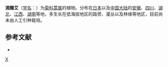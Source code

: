 {{Speciesbox
| taxon = Artemisia gilvescens
| binomial_authority = Miq.
}}

'''湘赣艾'''（[[学名|学名]]：{{lang|la|''Artemisia gilvescens''}}）为[[菊科|菊科]][[蒿属|蒿属]]的植物。分布在[[日本|日本]]以及[[中国大陆|中国大陆]]的[[安徽|安徽]]、[[四川|四川]]、[[湖北|湖北]]、[[江西|江西]]、[[湖南|湖南]]等地，多生长在低海拔地区的路旁、灌丛以及林缘等地区，目前尚未由人工引种栽培。

== 参考文献 ==
<div class="references-small">
* {{cite web| url =http://www.bioinfo.cn/db05/KmzwSpecies.php?action=view&id=4003| title =湘赣艾| work =《中国高等植物数据库全库》| publisher =中国科学院微生物研究所| author =昆明植物研究所| accessdate =2009-02-24| deadurl =yes| archiveurl =https://web.archive.org/web/20160305105522/http://www.bioinfo.cn/db05/KmzwSpecies.php?action=view&id=4003| archivedate =2016-03-05}}
</div>
{{Taxonbar|from=Q15226717}}

[[Category:蒿属|X]]